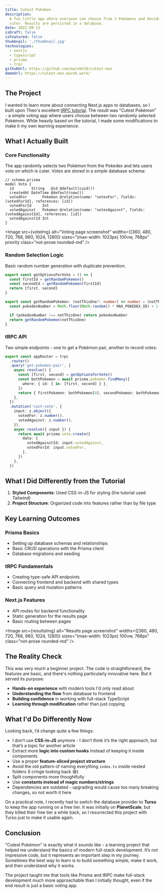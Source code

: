 ```yaml
---
title: Cutest Pokémon
description:
  A fun little app where everyone can choose from 2 Pokémons and decide which one is
  cuter. Results are persisted in a database.
date: 2022-09-13
isDraft: false
isFeatured: false
thumbnail: './thumbnail.jpg'
technologies:
  - nextjs
  - typescript
  - prisma
  - trpc
githubUrl: https://github.com/marekh19/cutest-mon
demoUrl: https://cutest-mon.marek.work/
---
```




## The Project

I wanted to learn more about connecting Next.js apps to databases, so I built upon Theo's
excellent [tRPC tutorial](https://youtu.be/PKy2lYEnhgs). The result was "Cutest Pokémon" -
a simple voting app where users choose between two randomly selected Pokémon. While
heavily based on the tutorial, I made some modifications to make it my own learning
experience.

## What I Actually Built

### Core Functionality

The app randomly selects two Pokémon from the Pokedex and lets users vote on which is
cuter. Votes are stored in a simple database schema:

```prisma
// schema.prisma
model Vote {
  id        String   @id @default(cuid())
  createdAt DateTime @default(now())
  votedFor       Pokemon @relation(name: "votesFor", fields: [votedForId], references: [id])
  votedForId     Int
  votedAgainst   Pokemon @relation(name: "votesAgainst", fields: [votedAgainstId], references: [id])
  votedAgainstId Int
}
```

<Image
  src={voteImg}
  alt="Voting page screenshot"
  widths={[360, 480, 720, 768, 960, 1024, 1280]}
  sizes="(max-width: 1023px) 100vw, 768px"
  priority
  class="not-prose rounded-md"
/>

### Random Selection Logic

Basic random number generation with duplicate prevention:

```typescript
export const getOptionsForVote = () => {
  const firstId = getRandomPokemon()
  const secondId = getRandomPokemon(firstId)
  return [first, second]
}

export const getRandomPokemon: (notThisOne?: number) => number = (notThisOne) => {
  const pokedexNumber = Math.floor(Math.random() * MAX_POKEDEX_ID) + 1

  if (pokedexNumber !== notThisOne) return pokedexNumber
  return getRandomPokemon(notThisOne)
}
```

### tRPC API

Two simple endpoints - one to get a Pokémon pair, another to record votes:

```typescript
export const appRouter = trpc
  .router()
  .query('get-pokemon-pair', {
    async resolve() {
      const [first, second] = getOptionsForVote()
      const bothPokemon = await prisma.pokemon.findMany({
        where: { id: { in: [first, second] } },
      })
      return { firstPokemon: bothPokemon[0], secondPokemon: bothPokemon[1] }
    },
  })
  .mutation('cast-vote', {
    input: z.object({
      votedFor: z.number(),
      votedAgainst: z.number(),
    }),
    async resolve({ input }) {
      return await prisma.vote.create({
        data: {
          votedAgainstId: input.votedAgainst,
          votedForId: input.votedFor,
        },
      })
    },
  })
```

## What I Did Differently from the Tutorial

1. **Styled Components**: Used CSS-in-JS for styling (the tutorial used Tailwind)
2. **Project Structure**: Organized code into features rather than by file type

## Key Learning Outcomes

### Prisma Basics

- Setting up database schemas and relationships
- Basic CRUD operations with the Prisma client
- Database migrations and seeding

### tRPC Fundamentals

- Creating type-safe API endpoints
- Connecting frontend and backend with shared types
- Basic query and mutation patterns

### Next.js Features

- API routes for backend functionality
- Static generation for the results page
- Basic routing between pages

<Image
  src={resultsImg}
  alt="Results page screenshot"
  widths={[360, 480, 720, 768, 960, 1024, 1280]}
  sizes="(max-width: 1023px) 100vw, 768px"
  class="not-prose rounded-md"
/>

## The Reality Check

This was very much a beginner project. The code is straightforward, the features are
basic, and there's nothing particularly innovative here. But it served its purpose:

- **Hands-on experience** with modern tools I'd only read about
- **Understanding the flow** from database to frontend
- **Building confidence** in working with full-stack TypeScript
- **Learning through modification** rather than just copying

## What I'd Do Differently Now

Looking back, I’d change quite a few things:

- I don’t use **CSS-in-JS** anymore - I don’t think it’s the right approach, but that’s a
  topic for another article
- Extract more **logic into custom hooks** instead of keeping it inside components
- Use a proper **feature-sliced project structure**
- Avoid the old pattern of naming everything `index.ts` inside nested folders (I cringe
  looking back 😅)
- Split components more thoughtfully
- Use **constants instead of magic numbers/strings**
- Dependencies are outdated - upgrading would cause too many breaking changes, so not
  worth it here

On a practical note, I recently had to switch the database provider to **Turso** to keep
the app running on a free tier. It was initially on **PlanetScale**, but they killed their
free tier a while back, so I resurrected this project with Turso just to make it usable
again.

## Conclusion

"Cutest Pokémon" is exactly what it sounds like - a learning project that helped me
understand the basics of modern full-stack development. It’s not impressive code, but it
represents an important step in my journey. Sometimes the best way to learn is to build
something simple, make it work, and then understand why it works.

The project taught me that tools like Prisma and tRPC make full-stack development much
more approachable than I initially thought, even if the end result is just a basic voting
app.
